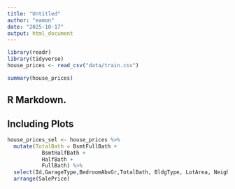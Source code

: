 ```yaml
---
title: "Untitled"
author: "eamon"
date: "2025-10-17"
output: html_document
---
```


```r
library(readr)
library(tidyverse)
house_prices <- read_csv("data/train.csv")

summary(house_prices)

```

## R Markdown.

## Including Plots

```r
house_prices_sel <- house_prices %>% 
  mutate(TotalBath = BsmtFullBath + 
           BsmtHalfBath + 
           HalfBath + 
           FullBath) %>% 
  select(Id,GarageType,BedroomAbvGr,TotalBath, BldgType, LotArea, Neighborhood, KitchenQual,PavedDrive, PoolArea, HeatingQC, TotalBsmtSF, Electrical, OverallQual,ExterQual, YearBuilt, SalePrice) %>% 
  arrange(SalePrice)
```













